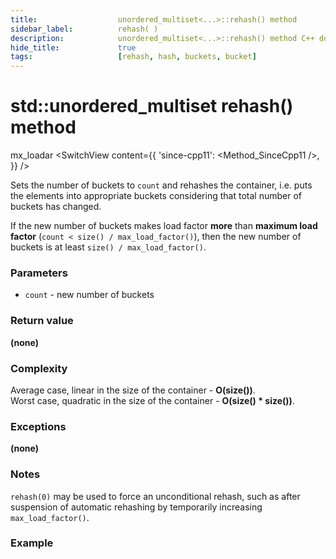 ```yaml
---
title:					unordered_multiset<...>::rehash() method
sidebar_label:			rehash( )
description:			unordered_multiset<...>::rehash() method C++ documentation
hide_title:				true
tags:					[rehash, hash, buckets, bucket]
---
```



<!----------------- Codes ---------------------->


# std::unordered_multiset rehash() method
mx_loadar
<SwitchView content={{
    'since-cpp11': <Method_SinceCpp11 />,
    }} />

		
Sets the number of buckets to `count` and rehashes the container, i.e. puts the elements into appropriate buckets considering that total number of buckets has changed.


If the new number of buckets makes load factor **more** than **maximum load factor** (`count < size() / max_load_factor()`), then the new number of buckets is at least `size() / max_load_factor()`.

### Parameters

 - `count` - new number of buckets

### Return value

**(none)**

### Complexity

Average case, linear in the size of the container - **O(size())**.  
Worst case, quadratic in the size of the container - **O(size() * size())**.

### Exceptions

**(none)**

### Notes

`rehash(0)` may be used to force an unconditional rehash, such as after suspension of automatic rehashing by temporarily increasing `max_load_factor()`.

### Example

<ImproveSection />
